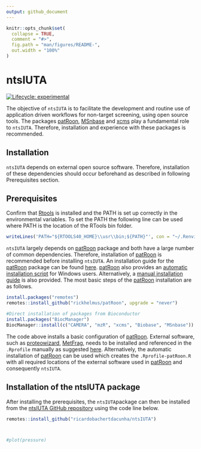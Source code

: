 ---
output: github_document
---

<!-- README.md is generated from README.Rmd. Please edit that file -->

```{r, include = FALSE}
knitr::opts_chunk$set(
  collapse = TRUE,
  comment = "#>",
  fig.path = "man/figures/README-",
  out.width = "100%"
)
```

# ntsIUTA

<!-- badges: start -->
[![Lifecycle: experimental](https://img.shields.io/badge/lifecycle-experimental-orange.svg)](https://www.tidyverse.org/lifecycle/#experimental)
<!-- badges: end -->

The objective of `ntsIUTA` is to facilitate the development and routine use of application driven workflows for non-target screening, using open source tools. The packages [patRoon](https://github.com/rickhelmus/patRoon), [MSnbase](https://www.bioconductor.org/packages/release/bioc/html/MSnbase.html) and [xcms](https://bioconductor.org/packages/release/bioc/html/xcms.html) play a fundamental role to `ntsIUTA`. Therefore, installation and experience with these packages is recommended.


## Installation

`ntsIUTA` depends on external open source software. Therefore, installation of these dependencies should occur beforehand as described in following Prerequisites section.

## Prerequisites

Confirm that [Rtools](https://cran.r-project.org/bin/windows/Rtools/) is installed and the PATH is set up correctly in the environmental variables. To set the PATH the following line can be used where PATH is the location of the RTools bin folder.

```{r install_RTools, eval=FALSE}
writeLines('PATH="${RTOOLS40_HOME}\\usr\\bin;${PATH}"', con = "~/.Renviron")
```

`ntsIUTA` largely depends on [patRoon](https://github.com/rickhelmus/patRoon) package and both have a large number of common dependencies. Therefore, installation of [patRoon](https://github.com/rickhelmus/patRoon) is recommended before installing `ntsIUTA`. An installation guide for the [patRoon](https://github.com/rickhelmus/patRoon) package can be found [here](https://rickhelmus.github.io/patRoon/handbook_bd/installation.html). [patRoon](https://github.com/rickhelmus/patRoon) also provides an [automatic installation script](https://rickhelmus.github.io/patRoon/handbook_bd/automatic-installation-windows-only.html) for Windows users. Alternatively, a  [manual installation guide](https://rickhelmus.github.io/patRoon/handbook_bd/manual-installation.html) is also provided. The most basic steps of the [patRoon](https://github.com/rickhelmus/patRoon) installation are as follows.

```{r install_external, eval=FALSE}
install.packages("remotes")
remotes::install_github("rickhelmus/patRoon", upgrade = "never")

#Direct installation of packages from Bioconductor
install.packages("BiocManager")
BiocManager::install(c("CAMERA", "mzR", "xcms", "Biobase", "MSnbase"))

```

The code above installs a basic configuration of [patRoon](https://github.com/rickhelmus/patRoon). External software, such as [proteowizard](http://proteowizard.sourceforge.net/download.html), [MetFrag](https://ipb-halle.github.io/MetFrag/projects/metfragcl/), needs to be installed and referenced in the `.Rprofile` manually as suggested [here](https://rickhelmus.github.io/patRoon/handbook_bd/installation.html). Alternatively, the automatic installation of [patRoon](https://github.com/rickhelmus/patRoon) can be used which creates the `.Rprofile-patRoon.R` with all required locations of the external software used in [patRoon](https://github.com/rickhelmus/patRoon) and consequently `ntsIUTA`.

## Installation of the ntsIUTA package

After installing the prerequisites, the `ntsIUTA`package can then be installed from the [ntsIUTA GitHub repository](https://github.com/ricardobachertdacunha/ntsIUTA) using the code line below. 

```{r install_ntsIUTA, eval=FALSE}
remotes::install_github("ricardobachertdacunha/ntsIUTA")
```


<!-- ## Information -->

<!-- Loading `ntsIUTA`: -->

```{r example}

```

<!-- See vignettes: -->
```{r vignettesExamples}

```


<!-- What is special about using `README.Rmd` instead of just `README.md`? You can include R chunks like so: -->

<!-- You'll still need to render `README.Rmd` regularly, to keep `README.md` up-to-date. `devtools::build_readme()` is handy for this. You could also use GitHub Actions to re-render `README.Rmd` every time you push. An example workflow can be found here: <https://github.com/r-lib/actions/tree/master/examples>. -->

<!-- You can also embed plots, for example: -->

```{r pressure, echo = FALSE}
#plot(pressure)
```

<!-- In that case, don't forget to commit and push the resulting figure files, so they display on GitHub and CRAN. -->
